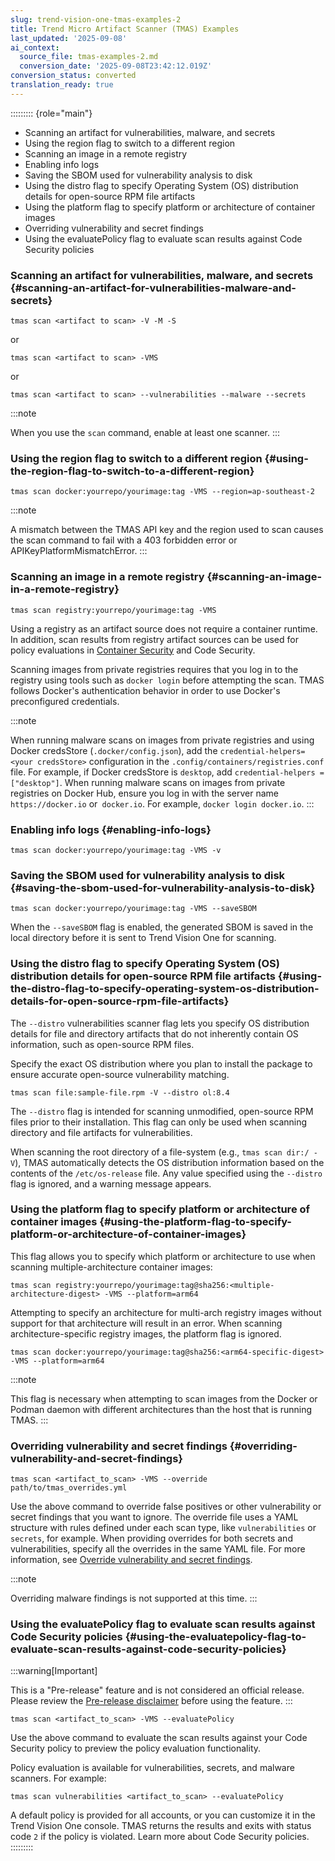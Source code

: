 ```yaml
---
slug: trend-vision-one-tmas-examples-2
title: Trend Micro Artifact Scanner (TMAS) Examples
last_updated: '2025-09-08'
ai_context:
  source_file: tmas-examples-2.md
  conversion_date: '2025-09-08T23:42:12.019Z'
conversion_status: converted
translation_ready: true
---
```


::::::::: {role="main"}
- Scanning an artifact for vulnerabilities, malware, and secrets
- Using the region flag to switch to a different region
- Scanning an image in a remote registry
- Enabling info logs
- Saving the SBOM used for vulnerability analysis to disk
- Using the distro flag to specify Operating System (OS) distribution details for open-source RPM file artifacts
- Using the platform flag to specify platform or architecture of container images
- Overriding vulnerability and secret findings
- Using the evaluatePolicy flag to evaluate scan results against Code Security policies

### Scanning an artifact for vulnerabilities, malware, and secrets {#scanning-an-artifact-for-vulnerabilities-malware-and-secrets}

``` codeblock
tmas scan <artifact to scan> -V -M -S
```

or

``` codeblock
tmas scan <artifact to scan> -VMS
```

or

``` codeblock
tmas scan <artifact to scan> --vulnerabilities --malware --secrets
```

:::note

When you use the `scan` command, enable at least one scanner.
:::

### Using the region flag to switch to a different region {#using-the-region-flag-to-switch-to-a-different-region}

``` codeblock
tmas scan docker:yourrepo/yourimage:tag -VMS --region=ap-southeast-2
```

:::note

A mismatch between the TMAS API key and the region used to scan causes the scan command to fail with a 403 forbidden error or APIKeyPlatformMismatchError.
:::

### Scanning an image in a remote registry {#scanning-an-image-in-a-remote-registry}

``` codeblock
tmas scan registry:yourrepo/yourimage:tag -VMS
```

Using a registry as an artifact source does not require a container runtime. In addition, scan results from registry artifact sources can be used for policy evaluations in [Container Security](http://admin3.trendmicro.com/en-us/enterprise/trend-vision-one/cloudsecurityoperati/about-container-secu/containerprotection/configure-the-trend-/tmas-integrate.aspx) and Code Security.

Scanning images from private registries requires that you log in to the registry using tools such as `docker login` before attempting the scan. TMAS follows Docker's authentication behavior in order to use Docker's preconfigured credentials.

:::note

When running malware scans on images from private registries and using Docker credsStore (`.docker/config.json`), add the `credential-helpers=<your credsStore>` configuration in the `.config/containers/registries.conf` file. For example, if Docker credsStore is `desktop`, add `credential-helpers = ["desktop"]`. When running malware scans on images from private registries on Docker Hub, ensure you log in with the server name `https://docker.io` or` docker.io`. For example, `docker login docker.io`.
:::

### Enabling info logs {#enabling-info-logs}

``` codeblock
tmas scan docker:yourrepo/yourimage:tag -VMS -v
```

### Saving the SBOM used for vulnerability analysis to disk {#saving-the-sbom-used-for-vulnerability-analysis-to-disk}

``` codeblock
tmas scan docker:yourrepo/yourimage:tag -VMS --saveSBOM
```

When the `--saveSBOM` flag is enabled, the generated SBOM is saved in the local directory before it is sent to Trend Vision One for scanning.

### Using the distro flag to specify Operating System (OS) distribution details for open-source RPM file artifacts {#using-the-distro-flag-to-specify-operating-system-os-distribution-details-for-open-source-rpm-file-artifacts}

The `--distro` vulnerabilities scanner flag lets you specify OS distribution details for file and directory artifacts that do not inherently contain OS information, such as open-source RPM files.

Specify the exact OS distribution where you plan to install the package to ensure accurate open-source vulnerability matching.

``` codeblock
tmas scan file:sample-file.rpm -V --distro ol:8.4
```

The `--distro` flag is intended for scanning unmodified, open-source RPM files prior to their installation. This flag can only be used when scanning directory and file artifacts for vulnerabilities.

When scanning the root directory of a file-system (e.g., `tmas scan dir:/ -V`), TMAS automatically detects the OS distribution information based on the contents of the `/etc/os-release` file. Any value specified using the `--distro` flag is ignored, and a warning message appears.

### Using the platform flag to specify platform or architecture of container images {#using-the-platform-flag-to-specify-platform-or-architecture-of-container-images}

This flag allows you to specify which platform or architecture to use when scanning multiple-architecture container images:

``` codeblock
tmas scan registry:yourrepo/yourimage:tag@sha256:<multiple-architecture-digest> -VMS --platform=arm64
```

Attempting to specify an architecture for multi-arch registry images without support for that architecture will result in an error. When scanning architecture-specific registry images, the platform flag is ignored.

``` codeblock
tmas scan docker:yourrepo/yourimage:tag@sha256:<arm64-specific-digest> -VMS --platform=arm64
```

:::note

This flag is necessary when attempting to scan images from the Docker or Podman daemon with different architectures than the host that is running TMAS.
:::

### Overriding vulnerability and secret findings {#overriding-vulnerability-and-secret-findings}

``` codeblock
tmas scan <artifact_to_scan> -VMS --override path/to/tmas_overrides.yml
```

Use the above command to override false positives or other vulnerability or secret findings that you want to ignore. The override file uses a YAML structure with rules defined under each scan type, like `vulnerabilities` or `secrets`, for example. When providing overrides for both secrets and vulnerabilities, specify all the overrides in the same YAML file. For more information, see [Override vulnerability and secret findings](override-vulnerability-findings.mdx).

:::note

Overriding malware findings is not supported at this time.
:::

### Using the evaluatePolicy flag to evaluate scan results against Code Security policies {#using-the-evaluatepolicy-flag-to-evaluate-scan-results-against-code-security-policies}

:::warning[Important]

This is a "Pre-release" feature and is not considered an official release. Please review the [Pre-release disclaimer](pre-release-disclaimer.mdx) before using the feature.
:::

``` codeblock
tmas scan <artifact_to_scan> -VMS --evaluatePolicy
```

Use the above command to evaluate the scan results against your Code Security policy to preview the policy evaluation functionality.

Policy evaluation is available for vulnerabilities, secrets, and malware scanners. For example:

``` codeblock
tmas scan vulnerabilities <artifact_to_scan> --evaluatePolicy
```

A default policy is provided for all accounts, or you can customize it in the Trend Vision One console. TMAS returns the results and exits with status code `2` if the policy is violated. Learn more about Code Security policies.
:::::::::
